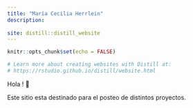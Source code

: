 ```yaml
---
title: "María Cecilia Herrlein"
description: 
  
site: distill::distill_website
---
```


```r
knitr::opts_chunk$set(echo = FALSE)

# Learn more about creating websites with Distill at:
# https://rstudio.github.io/distill/website.html

```

Hola ! 👋

Este sitio esta destinado para el posteo de distintos proyectos.
